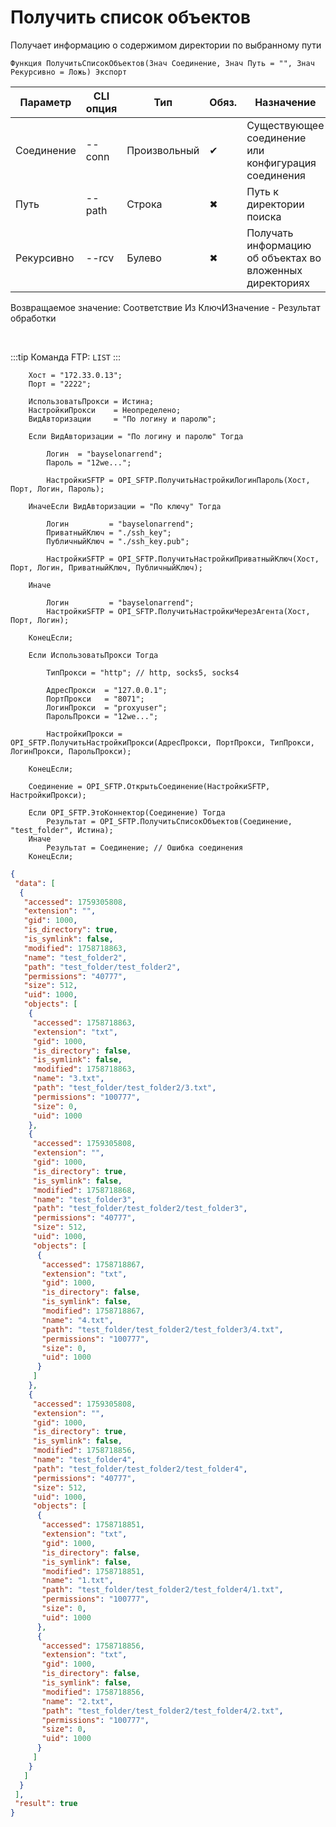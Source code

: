 ﻿---
sidebar_position: 1
description: Получить список объектов и другие функции для работы с SFTP в Открытом пакете интеграций - бесплатной open-source библиотеке интеграций для 1С:Предприятие 8, OneScript и CLI
keywords: [1C, 1С, 1С:Предприятие, 1С:Предприятие 8.3, API, Интеграция, Сервисы, Обмен, OneScript, CLI, SFTP]
---


# Получить список объектов
 Получает информацию о содержимом директории по выбранному пути



`Функция ПолучитьСписокОбъектов(Знач Соединение, Знач Путь = "", Знач Рекурсивно = Ложь) Экспорт`

  | Параметр | CLI опция | Тип | Обяз. | Назначение |
  |-|-|-|-|-|
  | Соединение | --conn | Произвольный | &#x2714; | Существующее соединение или конфигурация соединения |
  | Путь | --path | Строка | &#x2716; | Путь к директории поиска |
  | Рекурсивно | --rcv | Булево | &#x2716; | Получать информацию об объектах во вложенных директориях |

  
  Возвращаемое значение:   Соответствие Из КлючИЗначение - Результат обработки

<br/>

:::tip
Команда FTP: `LIST`
:::
<br/>


```bsl title="Пример использования для 1С:Предприятие/OneScript"
    Хост = "172.33.0.13";
    Порт = "2222";

    ИспользоватьПрокси = Истина;
    НастройкиПрокси    = Неопределено;
    ВидАвторизации     = "По логину и паролю";

    Если ВидАвторизации = "По логину и паролю" Тогда

        Логин  = "bayselonarrend";
        Пароль = "12we...";

        НастройкиSFTP = OPI_SFTP.ПолучитьНастройкиЛогинПароль(Хост, Порт, Логин, Пароль);

    ИначеЕсли ВидАвторизации = "По ключу" Тогда

        Логин         = "bayselonarrend";
        ПриватныйКлюч = "./ssh_key";
        ПубличныйКлюч = "./ssh_key.pub";

        НастройкиSFTP = OPI_SFTP.ПолучитьНастройкиПриватныйКлюч(Хост, Порт, Логин, ПриватныйКлюч, ПубличныйКлюч);

    Иначе

        Логин         = "bayselonarrend";
        НастройкиSFTP = OPI_SFTP.ПолучитьНастройкиЧерезАгента(Хост, Порт, Логин);

    КонецЕсли;

    Если ИспользоватьПрокси Тогда

        ТипПрокси = "http"; // http, socks5, socks4

        АдресПрокси  = "127.0.0.1";
        ПортПрокси   = "8071";
        ЛогинПрокси  = "proxyuser";
        ПарольПрокси = "12we...";

        НастройкиПрокси = OPI_SFTP.ПолучитьНастройкиПрокси(АдресПрокси, ПортПрокси, ТипПрокси, ЛогинПрокси, ПарольПрокси);

    КонецЕсли;

    Соединение = OPI_SFTP.ОткрытьСоединение(НастройкиSFTP, НастройкиПрокси);

    Если OPI_SFTP.ЭтоКоннектор(Соединение) Тогда
        Результат = OPI_SFTP.ПолучитьСписокОбъектов(Соединение, "test_folder", Истина);
    Иначе
        Результат = Соединение; // Ошибка соединения
    КонецЕсли;
```
    



```json title="Результат"
{
 "data": [
  {
   "accessed": 1759305808,
   "extension": "",
   "gid": 1000,
   "is_directory": true,
   "is_symlink": false,
   "modified": 1758718863,
   "name": "test_folder2",
   "path": "test_folder/test_folder2",
   "permissions": "40777",
   "size": 512,
   "uid": 1000,
   "objects": [
    {
     "accessed": 1758718863,
     "extension": "txt",
     "gid": 1000,
     "is_directory": false,
     "is_symlink": false,
     "modified": 1758718863,
     "name": "3.txt",
     "path": "test_folder/test_folder2/3.txt",
     "permissions": "100777",
     "size": 0,
     "uid": 1000
    },
    {
     "accessed": 1759305808,
     "extension": "",
     "gid": 1000,
     "is_directory": true,
     "is_symlink": false,
     "modified": 1758718868,
     "name": "test_folder3",
     "path": "test_folder/test_folder2/test_folder3",
     "permissions": "40777",
     "size": 512,
     "uid": 1000,
     "objects": [
      {
       "accessed": 1758718867,
       "extension": "txt",
       "gid": 1000,
       "is_directory": false,
       "is_symlink": false,
       "modified": 1758718867,
       "name": "4.txt",
       "path": "test_folder/test_folder2/test_folder3/4.txt",
       "permissions": "100777",
       "size": 0,
       "uid": 1000
      }
     ]
    },
    {
     "accessed": 1759305808,
     "extension": "",
     "gid": 1000,
     "is_directory": true,
     "is_symlink": false,
     "modified": 1758718856,
     "name": "test_folder4",
     "path": "test_folder/test_folder2/test_folder4",
     "permissions": "40777",
     "size": 512,
     "uid": 1000,
     "objects": [
      {
       "accessed": 1758718851,
       "extension": "txt",
       "gid": 1000,
       "is_directory": false,
       "is_symlink": false,
       "modified": 1758718851,
       "name": "1.txt",
       "path": "test_folder/test_folder2/test_folder4/1.txt",
       "permissions": "100777",
       "size": 0,
       "uid": 1000
      },
      {
       "accessed": 1758718856,
       "extension": "txt",
       "gid": 1000,
       "is_directory": false,
       "is_symlink": false,
       "modified": 1758718856,
       "name": "2.txt",
       "path": "test_folder/test_folder2/test_folder4/2.txt",
       "permissions": "100777",
       "size": 0,
       "uid": 1000
      }
     ]
    }
   ]
  }
 ],
 "result": true
}
```

